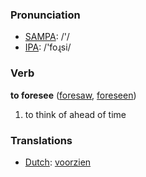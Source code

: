 === Pronunciation ===
*[[w:SAMPA|SAMPA]]: /'/
*[[w:IPA|IPA]]: /'foɻsi/

=== Verb ===

'''to foresee''' ([[foresaw]], [[foreseen]])

# to think of ahead of time

=== Translations ===
*[[Dutch]]: [[voorzien]]